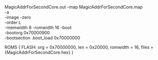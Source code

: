 MagicAddrForSecondCore.out
-map MagicAddrForSecondCore.map										
-a          													
-image 
-zero         												
-order	L	 
-memwidth 8
-romwidth 16
-boot                	 									
-bootorg 0x70000900											
-bootsection .boot_load 0x70000000     

ROMS
{
    FLASH: org = 0x70000000, len = 0x20000, romwidth = 16, files = {MagicAddrForSecondCore.hex}
}  